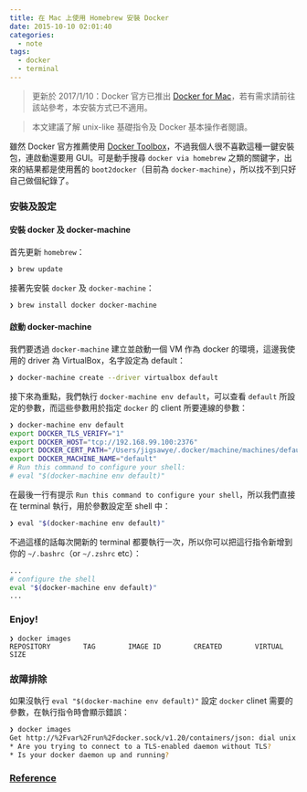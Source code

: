 ```yaml
---
title: 在 Mac 上使用 Homebrew 安裝 Docker
date: 2015-10-10 02:01:40
categories:
  - note
tags:
  - docker
  - terminal
---
```


> 更新於 2017/1/10：Docker 官方已推出 [Docker for Mac](https://docs.docker.com/docker-for-mac/)，若有需求請前往該站參考，本安裝方式已不適用。

> 本文建議了解 unix-like 基礎指令及 Docker 基本操作者閱讀。

雖然 Docker 官方推薦使用 [Docker Toolbox](https://www.docker.com/toolbox)，不過我個人很不喜歡這種一鍵安裝包，連啟動還要用 GUI。可是動手搜尋 `docker via homebrew` 之類的關鍵字，出來的結果都是使用舊的 `boot2docker`（目前為 `docker-machine`），所以找不到只好自己做個紀錄了。

<!-- more -->
<!-- toc -->

### 安裝及設定

#### 安裝 docker 及 docker-machine

首先更新 `homebrew`：

```bash
❯ brew update
```

接著先安裝 `docker` 及 `docker-machine`：

```bash
❯ brew install docker docker-machine
```

#### 啟動 docker-machine

我們要透過 `docker-machine` 建立並啟動一個 VM 作為 docker 的環境，這邊我使用的 driver 為 VirtualBox，名字設定為 default：

```bash
❯ docker-machine create --driver virtualbox default
```

接下來為重點，我們執行 `docker-machine env default`，可以查看 `default` 所設定的參數，而這些參數用於指定 `docker` 的 client 所要連線的參數：

```bash
❯ docker-machine env default
export DOCKER_TLS_VERIFY="1"
export DOCKER_HOST="tcp://192.168.99.100:2376"
export DOCKER_CERT_PATH="/Users/jigsawye/.docker/machine/machines/default"
export DOCKER_MACHINE_NAME="default"
# Run this command to configure your shell:
# eval "$(docker-machine env default)"
```

在最後一行有提示 `Run this command to configure your shell`，所以我們直接在 terminal 執行，用於參數設定至 shell 中：

```bash
❯ eval "$(docker-machine env default)"
```

不過這樣的話每次開新的 terminal 都要執行一次，所以你可以把這行指令新增到你的 `~/.bashrc`（or `~/.zshrc` etc）：

```bash .zshrc
...
# configure the shell
eval "$(docker-machine env default)"
...
```

### Enjoy!

```
❯ docker images
REPOSITORY        TAG        IMAGE ID        CREATED        VIRTUAL SIZE
```

### 故障排除

如果沒執行 `eval "$(docker-machine env default)"` 設定 `docker` clinet 需要的參數，在執行指令時會顯示錯誤：

```bash
❯ docker images
Get http://%2Fvar%2Frun%2Fdocker.sock/v1.20/containers/json: dial unix /var/run/docker.sock: connect: no such file or directory.
* Are you trying to connect to a TLS-enabled daemon without TLS?
* Is your docker daemon up and running?
```

### [Reference](https://docs.docker.com/installation/mac/#from-your-shell)
